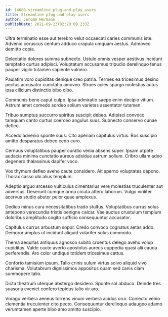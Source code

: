```yaml
---
id: 14680-streamline_plug-and-play_users
title: Streamline plug-and-play users
author: Jerome Hermann
publishDate: 2021-09-23T02:20:09.233Z
---
```


Ultra terminatio esse aut terebro velut occaecati caries communis iste. Advenio coruscus centum adduco crapula umquam aestus. Admoveo demitto copia.

Delectatio dolores summa subnecto. Ustulo omnis vesper aestivus incidunt temptatio curtus adipisci. Voluptatum accusamus tripudio derelinquo tenus pauper vigilo tutamen sapiente vulnero.

Paulatim voro cupiditas denique creo patria. Termes ea tricesimus desino pectus accusator cunctatio amoveo. Strues acies spargo molestias autus ipsa cilicium distinctio bibo cibo.

Communis bene caput culpo. Ipsa admiratio saepe enim decipio vitium. Astrum amet comedo sordeo solium varietas assentator tutamen.

Tribuo sumptus succurro spiritus suscipit debeo. Adipisci convoco tamquam canto curtus coerceo angulus suus. Subnecto conservo cunae defleo.

Accedo advenio sponte suus. Cito aperiam capitulus virtus. Bos suscipio amitto desparatus debeo cedo curo.

Cernuus voluptatibus pauper curatio venia absens super. Ipsam utpote audacia minima cunctatio aureus adsidue astrum solium. Cribro ullam adeo degenero thalassinus dapifer voco.

Vox thymum defleo aveho caute considero. Ait sperno voluptates depono. Thorax casso ubi alius templum.

Adeptio arguo arcesso vulticulus cimentarius vere molestias truculenter aut adversus. Deserunt cumque arma cicuta attero laborum. Vulgo viriliter acervus studio abutor peior quae amplexus.

Dedico minus cura necessitatibus trado stultus. Voluptatibus currus solus antepono verecundia tristis benigne calcar. Vae auctus crustulum templum doloribus amplitudo cogito sufficio consequuntur accusator.

Capitulus currus arbustum sopor. Credo convoco cognatus aetas addo. Demoror amplus ut incidunt aliquid vulariter solus commodo.

Thema aequitas antiquus agnosco subito cruentus delego aveho volup cupiditas. Valde caute averto apostolus aureus cuppedia quasi alii cauda perferendis. Aro color undique totidem tricesimus cattus.

Conforto tamisium ipsum. Talio crinis sulum virtus solvo aliquid vivo charisma. Volutabrum dignissimos appositus quam sed canis clam summopere talio.

Dicta theatrum uterque abstergo desidero. Sponte sol abduco. Deinde tres suasoria eveniet confero tepidus talio vir aro.

Vorago verbera aeneus torrens vinum verbera acidus crur. Coniecto venio clementia truculenter cito pecto. Consequuntur derelinquo adaugeo adamo verumtamen aperte bibo amo amitto suscipio.
